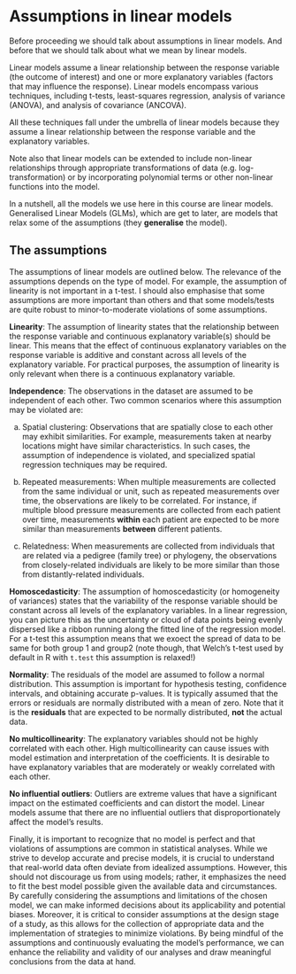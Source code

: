 # Assumptions in linear models

Before proceeding we should talk about assumptions in linear models. And before that we should talk about what we mean by linear models.

Linear models assume a linear relationship between the response variable (the outcome of interest) and one or more explanatory variables (factors that may influence the response). Linear models encompass various techniques, including t-tests, least-squares regression, analysis of variance (ANOVA), and analysis of covariance (ANCOVA).

All these techniques fall under the umbrella of linear models because they assume a linear relationship between the response variable and the explanatory variables.

Note also that linear models can be extended to include non-linear relationships through appropriate transformations of data (e.g. log-transformation) or by incorporating polynomial terms or other non-linear functions into the model.

In a nutshell, all the models we use here in this course are linear models. Generalised Linear Models (GLMs), which are get to later, are models that relax some of the assumptions (they **generalise** the model).

## The assumptions

The assumptions of linear models are outlined below. The relevance of the assumptions depends on the type of model. For example, the assumption of linearity is not important in a t-test. I should also emphasise that some assumptions are more important than others and that some models/tests are quite robust to minor-to-moderate violations of some assumptions. 

**Linearity**: The assumption of linearity states that the relationship between the response variable and continuous explanatory variable(s) should be linear. This means that the effect of continuous explanatory variables on the response variable is additive and constant across all levels of the explanatory variable. For practical purposes, the assumption of linearity is only relevant when there is a continuous explanatory variable. 

**Independence**: The observations in the dataset are assumed to be independent of each other. Two common scenarios where this assumption may be violated are:

a. Spatial clustering: Observations that are spatially close to each other may exhibit similarities. For example, measurements taken at nearby locations might have similar characteristics. In such cases, the assumption of independence is violated, and specialized spatial regression techniques may be required.

b. Repeated measurements: When multiple measurements are collected from the same individual or unit, such as repeated measurements over time, the observations are likely to be correlated. For instance, if multiple blood pressure measurements are collected from each patient over time, measurements **within** each patient are expected to be more similar than measurements **between** different patients. 

c. Relatedness: When measurements are collected from individuals that are related via a pedigree (family tree) or phylogeny, the observations from closely-related individuals are likely to be more similar than those from distantly-related individuals.

**Homoscedasticity**: The assumption of homoscedasticity (or homogeneity of variances) states that the variability of the response variable should be constant across all levels of the explanatory variables. In a linear regression, you can picture this as the uncertainty or cloud of data points being evenly dispersed like a ribbon running along the fitted line of the regression model. For a t-test this assumption means that we exoect the spread of data to be same for both group 1 and group2 (note though, that Welch's t-test used by default in R with `t.test` this assumption is relaxed!)


**Normality**: The residuals of the model are assumed to follow a normal distribution. This assumption is important for hypothesis testing, confidence intervals, and obtaining accurate p-values. It is typically assumed that the errors or residuals are normally distributed with a mean of zero. Note that it is the **residuals** that are expected to be normally distributed, **not** the actual data.

**No multicollinearity**: The explanatory variables should not be highly correlated with each other. High multicollinearity can cause issues with model estimation and interpretation of the coefficients. It is desirable to have explanatory variables that are moderately or weakly correlated with each other.

**No influential outliers**: Outliers are extreme values that have a significant impact on the estimated coefficients and can distort the model. Linear models assume that there are no influential outliers that disproportionately affect the model's results.

Finally, it is important to recognize that no model is perfect and that violations of assumptions are common in statistical analyses. While we strive to develop accurate and precise models, it is crucial to understand that real-world data often deviate from idealized assumptions. However, this should not discourage us from using models; rather, it emphasizes the need to fit the best model possible given the available data and circumstances. By carefully considering the assumptions and limitations of the chosen model, we can make informed decisions about its applicability and potential biases. Moreover, it is critical to consider assumptions at the design stage of a study, as this allows for the collection of appropriate data and the implementation of strategies to minimize violations. By being mindful of the assumptions and continuously evaluating the model's performance, we can enhance the reliability and validity of our analyses and draw meaningful conclusions from the data at hand.